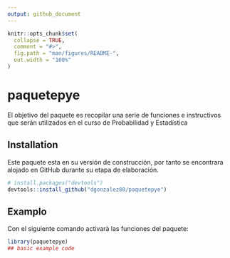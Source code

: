 ```yaml
---
output: github_document
---
```


<!-- README.md is generated from README.Rmd. Please edit that file -->

```r
knitr::opts_chunk$set(
  collapse = TRUE,
  comment = "#>",
  fig.path = "man/figures/README-",
  out.width = "100%"
)
```

# paquetepye

<!-- badges: start -->
<!-- badges: end -->

El objetivo del paquete es recopilar una serie de funciones e instructivos que serán utilizados en el curso de Probabilidad y Estadística 

## Installation
Este paquete esta en su versión de construcción, por tanto se encontrara alojado en GitHub durante su etapa de elaboración.

``` r
# install.packages("devtools")
devtools::install_github("dgonzalez80/paquetepye")
```
## Examplo

Con el siguiente comando activarà las funciones del paquete:

```r
library(paquetepye)
## basic example code
```
